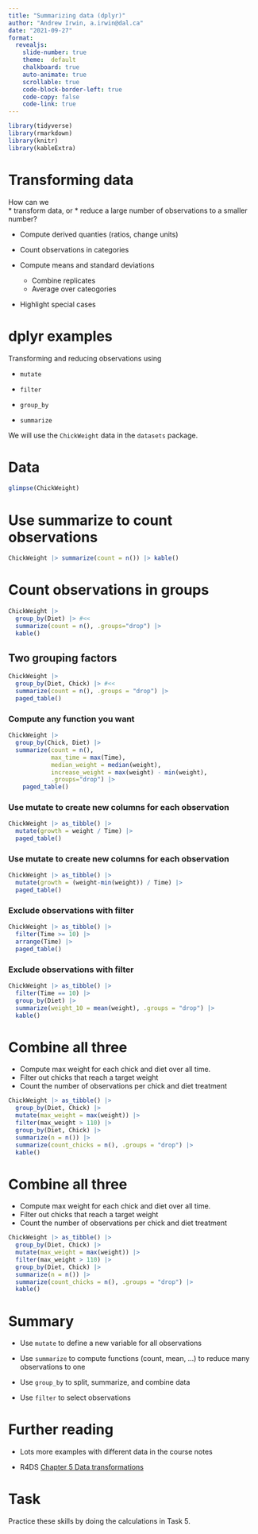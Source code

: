 ```yaml
---
title: "Summarizing data (dplyr)"
author: "Andrew Irwin, a.irwin@dal.ca"
date: "2021-09-27"
format:
  revealjs:
    slide-number: true
    theme:  default
    chalkboard: true
    auto-animate: true
    scrollable: true
    code-block-border-left: true
    code-copy: false
    code-link: true
---
```


```r
library(tidyverse)
library(rmarkdown)
library(knitr)
library(kableExtra)
```

# Transforming data

How can we  
  * transform data, or 
  * reduce a large number of observations to a smaller number?

* Compute derived quanties (ratios, change units) 

* Count observations in categories

* Compute means and standard deviations 
  * Combine replicates
  * Average over cateogories

* Highlight special cases


# dplyr examples

Transforming and reducing observations using 

* `mutate`

* `filter`

* `group_by`

* `summarize`

We will use the `ChickWeight` data in the `datasets` package.



# Data

```r
glimpse(ChickWeight)
```

# Use summarize to count observations

```r
ChickWeight |> summarize(count = n()) |> kable()
```

# Count observations in groups

```r
ChickWeight |>
  group_by(Diet) |> #<<
  summarize(count = n(), .groups="drop") |>
  kable()
```


## Two grouping factors

```r
ChickWeight |>
  group_by(Diet, Chick) |> #<<
  summarize(count = n(), .groups = "drop") |>
  paged_table()
```

### Compute any function you want

```r
ChickWeight |>
  group_by(Chick, Diet) |> 
  summarize(count = n(), 
            max_time = max(Time), 
            median_weight = median(weight),
            increase_weight = max(weight) - min(weight),
            .groups="drop") |>
    paged_table()
```

### Use mutate to create new columns for each observation

```r
ChickWeight |> as_tibble() |>
  mutate(growth = weight / Time) |>
  paged_table()
```

### Use mutate to create new columns for each observation

```r
ChickWeight |> as_tibble() |>
  mutate(growth = (weight-min(weight)) / Time) |>
  paged_table()
```

### Exclude observations with filter

```r
ChickWeight |> as_tibble() |>
  filter(Time >= 10) |> 
  arrange(Time) |>
  paged_table()
```


### Exclude observations with filter

```r
ChickWeight |> as_tibble() |>
  filter(Time == 10) |> 
  group_by(Diet) |> 
  summarize(weight_10 = mean(weight), .groups = "drop") |>
  kable()
```

# Combine all three

* Compute max weight for each chick and diet over all time.
* Filter out chicks that reach a target weight
* Count the number of observations per chick and diet treatment

```r
ChickWeight |> as_tibble() |>
  group_by(Diet, Chick) |>
  mutate(max_weight = max(weight)) |>
  filter(max_weight > 110) |>
  group_by(Diet, Chick) |>
  summarize(n = n()) |>
  summarize(count_chicks = n(), .groups = "drop") |>
  kable()
```

# Combine all three

* Compute max weight for each chick and diet over all time.
* Filter out chicks that reach a target weight
* Count the number of observations per chick and diet treatment

```r
ChickWeight |> as_tibble() |>
  group_by(Diet, Chick) |>
  mutate(max_weight = max(weight)) |>
  filter(max_weight > 110) |>
  group_by(Diet, Chick) |>
  summarize(n = n()) |>
  summarize(count_chicks = n(), .groups = "drop") |>
  kable()
```


# Summary

* Use `mutate` to define a new variable for all observations

* Use `summarize` to compute functions (count, mean, ...) to reduce many observations to one

* Use `group_by` to split, summarize, and combine data

* Use `filter` to select observations


# Further reading

* Lots more examples with different data in the course notes

* R4DS [Chapter 5 Data transformations](https://r4ds.had.co.nz/transform.html)


# Task

Practice these skills by doing the calculations in Task 5.

